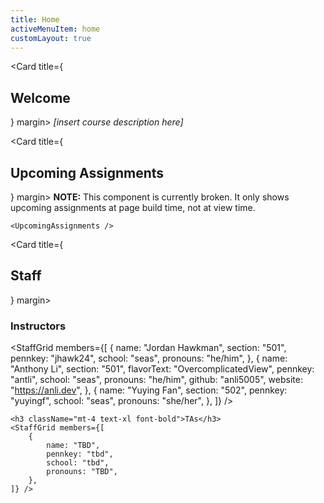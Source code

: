 ```yaml
---
title: Home
activeMenuItem: home
customLayout: true
---
```


<Card title={<h2>Welcome</h2>} margin>
    <Prose>
        *\[insert course description here\]*
    </Prose>
</Card>

<Card title={<h2>Upcoming Assignments</h2>} margin>
    **NOTE:** This component is currently broken. It only shows upcoming assignments at page build time, not at view time.

    <UpcomingAssignments />
</Card>

<Card title={<h2>Staff</h2>} margin>
    <h3 className="font-bold text-xl">Instructors</h3>
    <StaffGrid members={[
        {
            name: "Jordan Hawkman",
            section: "501",
            pennkey: "jhawk24",
            school: "seas",
            pronouns: "he/him",
        },
        {
            name: "Anthony Li",
            section: "501",
            flavorText: "OvercomplicatedView",
            pennkey: "antli",
            school: "seas",
            pronouns: "he/him",
            github: "anli5005",
            website: "https://anli.dev",
        },
        {
            name: "Yuying Fan",
            section: "502",
            pennkey: "yuyingf",
            school: "seas",
            pronouns: "she/her",
        },
    ]} />

    <h3 className="mt-4 text-xl font-bold">TAs</h3>
    <StaffGrid members={[
        {
            name: "TBD",
            pennkey: "tbd",
            school: "tbd",
            pronouns: "TBD",
        },
    ]} />
</Card>